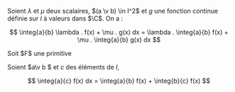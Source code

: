 

<Item type='proposition' titre="linéarité de l'intégrale">

Soient $\lambda$ et $\mu$ deux scalaires, $(a \v b) \in I^2$ et $g$ une fonction continue définie sur $I$ à valeurs dans $\C$. On a :

$$
\integ{a}{b} \lambda . f(x) + \mu . g(x) dx = \lambda . \integ{a}{b} f(x) + \mu . \integ{a}{b} g(x) dx
$$
</Item>

<Hideable type='démonstration' titre=''>
Soit $F$ une primitive 
</Hideable>

<Item type='proposition' titre='relation de chasles' searchDesc="intégrale">

Soient $a\v b $ et $c$ des éléments de $I$, 

$$
\integ{a}{c} f(x) dx = \integ{a}{b} f(x) + \integ{b}{c} f(x)
$$
</Item>